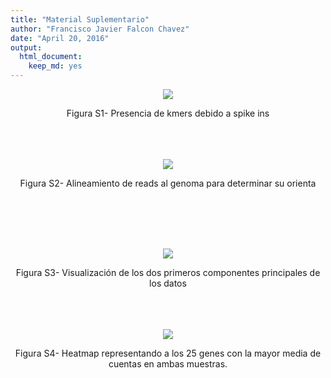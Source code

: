 ```yaml
---
title: "Material Suplementario"
author: "Francisco Javier Falcon Chavez"
date: "April 20, 2016"
output: 
  html_document: 
    keep_md: yes
---
```

<center>![](./Figs/FigS1.bmp) 

<center>Figura S1- Presencia de kmers debido a spike ins
<br><br><br><br>
<center>![](./Figs/GenomeBrowser.png )  

<center>Figura S2- Alineamiento de reads al genoma para determinar su orienta

<br><br><br><br>

<center>![](./Figs/FigS3.png )  

<center>Figura S3- Visualización de los dos primeros componentes principales de los datos
<br><br><br><br>
<center>![](./Figs/FigS4.png)  

<center>Figura S4- Heatmap representando a los 25 genes con la mayor media de cuentas en ambas muestras.